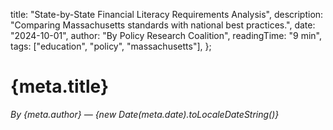   title: "State-by-State Financial Literacy Requirements Analysis",
  description: "Comparing Massachusetts standards with national best practices.",
  date: "2024-10-01",
  author: "By Policy Research Coalition",
  readingTime: "9 min",
  tags: ["education", "policy", "massachusetts"],
};


# {meta.title}

*By {meta.author} — {new Date(meta.date).toLocaleDateString()}*

